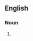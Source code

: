 {{also|superdelegates|super-delegates}}
==English==

===Noun===
{{head|en|noun form}}

# {{plural of|super delegate|lang=en}}